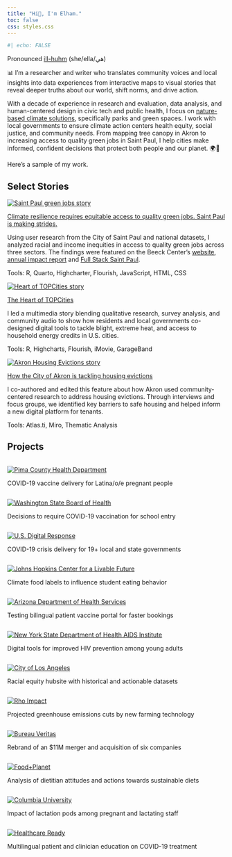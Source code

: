 ```yaml
---
title: "Hi👋, I'm Elham."
toc: false
css: styles.css
---
```


```r
#| echo: FALSE
```

<p class="description">

Pronounced <a href="https://www.name-coach.com/elham-ali" target="_blank">ill-huhm</a> (she/ella/هي)

</p>

📊 I'm a researcher and writer who translates community voices and local insights into data experiences from interactive maps to visual stories that reveal deeper truths about our world, shift norms, and drive action.

With a decade of experience in research and evaluation, data analysis, and human-centered design in civic tech and public health, I focus on <a href="https://www.worldwildlife.org/stories/what-are-nature-based-solutions-and-how-can-they-help-us-address-the-climate-crisis" target="_blank" rel="noopener noreferrer">nature-based climate solutions</a>, specifically parks and green spaces. I work with local governments to ensure climate action centers health equity, social justice, and community needs. From mapping tree canopy in Akron to increasing access to quality green jobs in Saint Paul, I help cities make informed, confident decisions that protect both people and our planet. 🌍🌿

Here's a sample of my work.

## Select Stories

:::::: grid
::: {.g-col-12 .g-col-md-4}
<a href="https://beeckcenter.georgetown.edu/saint-paul-climate-resilience-equity-green-jobs/"
   target="_blank" rel="noopener noreferrer"> <img src="/images/featured/saint_paul_story_2.gif" alt="Saint Paul green jobs story" style="max-width:100%; height:auto;"/> </a>
:::

:::: {.g-col-12 .g-col-md-8}
::: story-title
<a href="https://beeckcenter.georgetown.edu/saint-paul-climate-resilience-equity-green-jobs/"
     target="_blank" rel="noopener noreferrer"> Climate resilience requires equitable access to quality green jobs. Saint Paul is making strides. </a>
:::

Using user research from the City of Saint Paul and national datasets, I analyzed racial and income inequities in access to quality green jobs across three sectors. The findings were featured on the Beeck Center's <a href="https://beeckcenter.georgetown.edu/saint-paul-climate-resilience-equity-green-jobs/" target="_blank" rel="noopener noreferrer">website</a>, <a href="https://beeckcenter.georgetown.edu/report/2024-impact-report/present/" target="_blank" rel="noopener noreferrer">annual impact report</a> and <a href="https://fullstacksaintpaul.com/climate-resilience-requires-equitable-access-to-quality-green-jobs-saint-paul-is-making-strides/" target="_blank" rel="noopener noreferrer">Full Stack Saint Paul</a>.

Tools: R, Quarto, Highcharter, Flourish, JavaScript, HTML, CSS
::::
::::::

:::::: grid
::: {.g-col-12 .g-col-md-4}
<a href="https://beeckcenter.georgetown.edu/the-heart-of-topcities/"
   target="_blank" rel="noopener noreferrer"> <img src="/images/featured/heart_topcities_2.png" alt="Heart of TOPCities story" style="max-width:100%; height:auto;"/> </a>
:::

:::: {.g-col-12 .g-col-md-8}
::: story-title
<a href="https://beeckcenter.georgetown.edu/the-heart-of-topcities/"
     target="_blank" rel="noopener noreferrer"> The Heart of TOPCities </a>
:::

I led a multimedia story blending qualitative research, survey analysis, and community audio to show how residents and local governments co-designed digital tools to tackle blight, extreme heat, and access to household energy credits in U.S. cities.

Tools: R, Highcharts, Flourish, iMovie, GarageBand
::::
::::::

:::::: grid
::: {.g-col-12 .g-col-md-4}
<a href="https://beeckcenter.georgetown.edu/how-the-city-of-akron-is-tackling-housing-evictions/"
   target="_blank" rel="noopener noreferrer"> <img src="/images/featured/akron_housing_story.png" alt="Akron Housing Evictions story" style="max-width:100%; height:auto;"/> </a>
:::

:::: {.g-col-12 .g-col-md-8}
::: story-title
<a href="https://beeckcenter.georgetown.edu/how-the-city-of-akron-is-tackling-housing-evictions/"
     target="_blank" rel="noopener noreferrer"> How the City of Akron is tackling housing evictions </a>
:::

I co-authored and edited this feature about how Akron used community-centered research to address housing evictions. Through interviews and focus groups, we identified key barriers to safe housing and helped inform a new digital platform for tenants.

Tools: Atlas.ti, Miro, Thematic Analysis
::::
::::::

## Projects

::::::::::::::: featured-work
::: work-item
```         
```

[![Pima County Health Department](images/featured/pchd.png)](/featured-work/pima-county-health-department/index.qmd)

COVID-19 vaccine delivery for Latina/o/e pregnant people
:::

::: work-item
```         
```

[![Washington State Board of Health](images/featured/wsboh.png)](/featured-work/washington-state-board-health/index.qmd)

Decisions to require COVID-19 vaccination for school entry
:::

::: work-item
```         
```

[![U.S. Digital Response](images/featured/usdr.png){fig-alt="Image of a U.S. flag being held by a white hand with a blurred background"}](/featured-work/us-digital-response/index.qmd)

COVID-19 crisis delivery for 19+ local and state governments
:::

::: work-item
```         
```

[![Johns Hopkins Center for a Livable Future](images/featured/clf.jpg)](/featured-work/johns-hopkins-center-for-livable-future/index.qmd)

Climate food labels to influence student eating behavior
:::

::: work-item
```         
```

[![Arizona Department of Health Services](images/featured/azdhs.png)](/featured-work/arizona-department-of-health-services/index.qmd)

Testing bilingual patient vaccine portal for faster bookings
:::

::: work-item
```         
```

[![New York State Department of Health AIDS Institute](images/featured/2-nysdoh.jpg)](/featured-work/new-york-state-department-health-aids-institute/index.qmd)

Digital tools for improved HIV prevention among young adults
:::

::: work-item
```         
```

[![City of Los Angeles](images/featured/la.png)](/featured-work/city-of-los-angeles/index.qmd)

Racial equity hubsite with historical and actionable datasets
:::

::: work-item
```         
```

[![Rho Impact](images/featured/rho.png)](/featured-work/rho-impact/index.qmd)

Projected greenhouse emissions cuts by new farming technology‬
:::

::: work-item
```         
```

[![Bureau Veritas](images/featured/bva.png)](/featured-work/bureau-veritas/index.qmd)

Rebrand of an \$11M merger and acquisition of six companies
:::

::: work-item
```         
```

[![Food+Planet](images/featured/foodplanet.png)](/featured-work/food-planet/index.qmd)

Analysis of dietitian attitudes and actions towards sustainable diets
:::

::: work-item
```         
```

[![Columbia University](images/featured/columbia.png)](/featured-work/columbia-university/index.qmd)

Impact of lactation pods among pregnant and lactating staff
:::

::: work-item
```         
```

[![Healthcare Ready](images/featured/healthcare.png)](/featured-work/healthcare-ready/index.qmd)

Multilingual patient and clinician education on COVID-19 treatment
:::
:::::::::::::::
